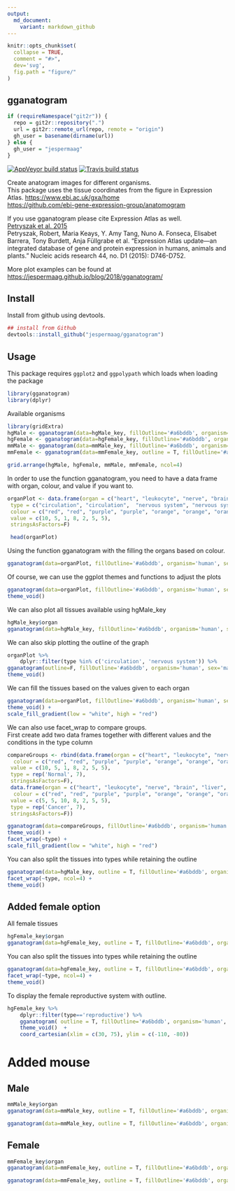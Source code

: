 ```yaml
---
output:
  md_document:
    variant: markdown_github
---
```




<!-- README.md is generated from README.Rmd. Please edit that file -->

```r
knitr::opts_chunk$set(
  collapse = TRUE,
  comment = "#>",
  dev='svg',
  fig.path = "figure/"
)
```

## gganatogram

```r
if (requireNamespace("git2r")) {
  repo = git2r::repository(".")
  url = git2r::remote_url(repo, remote = "origin") 
  gh_user = basename(dirname(url))
} else {
  gh_user = "jespermaag"
}

```

[![AppVeyor build status](https://ci.appveyor.com/api/projects/status/github/`r gh_user`/gganatogram?branch=master&svg=true)](https://ci.appveyor.com/project/`r gh_user`/gganatogram)
[![Travis build status](https://travis-ci.com/`r gh_user`/gganatogram.svg?branch=master)](https://travis-ci.com/`r gh_user`/gganatogram)  
  

Create anatogram images for different organisms.  <br/>
This package uses the tissue coordinates from the figure in Expression Atlas. [https://www.ebi.ac.uk/gxa/home](https://www.ebi.ac.uk/gxa/home)  <br/>
[https://github.com/ebi-gene-expression-group/anatomogram](https://github.com/ebi-gene-expression-group/anatomogram)  <br/>

If you use gganatogram please cite Expression Atlas as well. <br/>
[Petryszak et al. 2015](https://academic.oup.com/nar/article/44/D1/D746/2502589) <br/>
Petryszak, Robert, Maria Keays, Y. Amy Tang, Nuno A. Fonseca, Elisabet Barrera, Tony Burdett, Anja Füllgrabe et al. "Expression Atlas update—an integrated database of gene and protein expression in humans, animals and plants." Nucleic acids research 44, no. D1 (2015): D746-D752.

More plot examples can be found at [https://jespermaag.github.io/blog/2018/gganatogram/](https://jespermaag.github.io/blog/2018/gganatogram/)

## Install

Install from github using devtools. 

```r
## install from Github
devtools::install_github("jespermaag/gganatogram")
```

## Usage

This package requires `ggplot2` and `ggpolypath` which loads when loading the package

```r

library(gganatogram)
library(dplyr)
```
Available organisms 
```r
library(gridExtra)
hgMale <- gganatogram(data=hgMale_key, fillOutline='#a6bddb', organism='human', sex='male', fill="colour") + theme_void()
hgFemale <- gganatogram(data=hgFemale_key, fillOutline='#a6bddb', organism='human', sex='female', fill="colour") + theme_void()
mmMale <- gganatogram(data=mmMale_key, fillOutline='#a6bddb', organism='mouse', sex='male', fill="colour") + theme_void()
mmFemale <- gganatogram(data=mmFemale_key, outline = T, fillOutline='#a6bddb', organism='mouse', sex='female', fill="colour")  +theme_void()  

grid.arrange(hgMale, hgFemale, mmMale, mmFemale, ncol=4)
 ```


In order to use the function gganatogram, you need to have a data frame with
organ, colour, and value if you want to.

```r
organPlot <- data.frame(organ = c("heart", "leukocyte", "nerve", "brain", "liver", "stomach", "colon"), 
 type = c("circulation", "circulation",  "nervous system", "nervous system", "digestion", "digestion", "digestion"), 
 colour = c("red", "red", "purple", "purple", "orange", "orange", "orange"), 
 value = c(10, 5, 1, 8, 2, 5, 5), 
 stringsAsFactors=F)

 head(organPlot)
 ```

Using the function gganatogram with the filling the organs based on colour.
```r
gganatogram(data=organPlot, fillOutline='#a6bddb', organism='human', sex='male', fill="colour")
 ```

Of course, we can use the ggplot themes and functions to adjust the plots
```r
gganatogram(data=organPlot, fillOutline='#a6bddb', organism='human', sex='male', fill="colour") + 
theme_void()
```

We can also plot all tissues available using hgMale_key
```r
hgMale_key$organ
gganatogram(data=hgMale_key, fillOutline='#a6bddb', organism='human', sex='male', fill="colour") +theme_void()
 ```



We can also skip plotting the outline of the graph
```r
organPlot %>%
    dplyr::filter(type %in% c('circulation', 'nervous system')) %>%
gganatogram(outline=F, fillOutline='#a6bddb', organism='human', sex='male', fill="colour") + 
theme_void()
 ```


We can fill the tissues based on the values given to each organ
```r
gganatogram(data=organPlot, fillOutline='#a6bddb', organism='human', sex='male', fill="value") + 
theme_void() +
scale_fill_gradient(low = "white", high = "red")
 ```

 We can also use facet_wrap to compare groups.  
 First create add two data frames together with different values and the conditions in the type column
```r
compareGroups <- rbind(data.frame(organ = c("heart", "leukocyte", "nerve", "brain", "liver", "stomach", "colon"), 
  colour = c("red", "red", "purple", "purple", "orange", "orange", "orange"), 
 value = c(10, 5, 1, 8, 2, 5, 5), 
 type = rep('Normal', 7), 
 stringsAsFactors=F),
 data.frame(organ = c("heart", "leukocyte", "nerve", "brain", "liver", "stomach", "colon"), 
  colour = c("red", "red", "purple", "purple", "orange", "orange", "orange"), 
 value = c(5, 5, 10, 8, 2, 5, 5), 
 type = rep('Cancer', 7), 
 stringsAsFactors=F))
```

```r
gganatogram(data=compareGroups, fillOutline='#a6bddb', organism='human', sex='male', fill="value") + 
theme_void() +
facet_wrap(~type) +
scale_fill_gradient(low = "white", high = "red") 

 ```

You can also split the tissues into types while retaining the outline 
```r
gganatogram(data=hgMale_key, outline = T, fillOutline='#a6bddb', organism='human', sex='male', fill="colour") +
facet_wrap(~type, ncol=4) +
theme_void()

 ```

## Added female option
All female tissues
```r
hgFemale_key$organ
gganatogram(data=hgFemale_key, outline = T, fillOutline='#a6bddb', organism='human', sex='female', fill="colour")  +theme_void()
 ```

You can also split the tissues into types while retaining the outline 
```r
gganatogram(data=hgFemale_key, outline = T, fillOutline='#a6bddb', organism='human', sex='female', fill="colour") +
facet_wrap(~type, ncol=4) +
theme_void()

 ```

To display the female reproductive system with outline.
```r
hgFemale_key %>%
    dplyr::filter(type=='reproductive') %>%
    gganatogram( outline = T, fillOutline='#a6bddb', organism='human', sex='female', fill="colour")  +
    theme_void()  +
    coord_cartesian(xlim = c(30, 75), ylim = c(-110, -80))

 ```

# Added  mouse

## Male
```r
mmMale_key$organ
gganatogram(data=mmMale_key, outline = T, fillOutline='#a6bddb', organism='mouse', sex='male', fill="colour")  +theme_void()  

```

```r

gganatogram(data=mmMale_key, outline = T, fillOutline='#a6bddb', organism='mouse', sex='male', fill="colour")  +theme_void()+facet_wrap(~type, ncol=4)
```

## Female
```r
mmFemale_key$organ
gganatogram(data=mmFemale_key, outline = T, fillOutline='#a6bddb', organism='mouse', sex='female', fill="colour")  +theme_void()  

```

```r

gganatogram(data=mmFemale_key, outline = T, fillOutline='#a6bddb', organism='mouse', sex='female', fill="colour")  +theme_void()+facet_wrap(~type, ncol=4)
```
